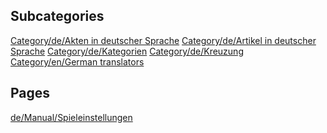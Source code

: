 
== Subcategories ==
[[Category/de/Akten in deutscher Sprache]]
[[Category/de/Artikel in deutscher Sprache]]
[[Category/de/Kategorien]]
[[Category/de/Kreuzung]]
[[Category/en/German translators]]

== Pages ==
[[de/Manual/Spieleinstellungen]]
